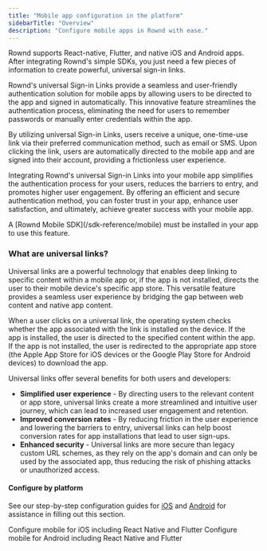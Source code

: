 ```yaml
---
title: "Mobile app configuration in the platform"
sidebarTitle: "Overview"
description: "Configure mobile apps in Rownd with ease."
---
```


Rownd supports React-native, Flutter, and native iOS and Android apps. After integrating Rownd's simple SDKs, you just need a few pieces of information to create powerful, universal sign-in links.  

Rownd's universal Sign-in Links provide a seamless and user-friendly authentication solution for mobile apps by allowing users to be directed to the app and signed in automatically. This innovative feature streamlines the authentication process, eliminating the need for users to remember passwords or manually enter credentials within the app.

By utilizing universal Sign-in Links, users receive a unique, one-time-use link via their preferred communication method, such as email or SMS. Upon clicking the link, users are automatically directed to the mobile app and are signed into their account, providing a frictionless user experience.

Integrating Rownd's universal Sign-in Links into your mobile app simplifies the authentication process for your users, reduces the barriers to entry, and promotes higher user engagement. By offering an efficient and secure authentication method, you can foster trust in your app, enhance user satisfaction, and ultimately, achieve greater success with your mobile app.

<Info>
A [Rownd Mobile SDK](/sdk-reference/mobile) must be installed in your app to use this feature.
</Info>

### What are universal links?
Universal links are a powerful technology that enables deep linking to specific content within a mobile app or, if the app is not installed, directs the user to their mobile device's specific app store. This versatile feature provides a seamless user experience by bridging the gap between web content and native app content.

When a user clicks on a universal link, the operating system checks whether the app associated with the link is installed on the device. If the app is installed, the user is directed to the specified content within the app. If the app is not installed, the user is redirected to the appropriate app store (the Apple App Store for iOS devices or the Google Play Store for Android devices) to download the app.

Universal links offer several benefits for both users and developers:

- **Simplified user experience** - By directing users to the relevant content or app store, universal links create a more streamlined and intuitive user journey, which can lead to increased user engagement and retention.
- **Improved conversion rates** - By reducing friction in the user experience and lowering the barriers to entry, universal links can help boost conversion rates for app installations that lead to user sign-ups.
- **Enhanced security** - Universal links are more secure than legacy custom URL schemes, as they rely on the app's domain and can only be used by the associated app, thus reducing the risk of phishing attacks or unauthorized access.

#### Configure by platform

See our step-by-step configuration guides for [iOS](/configuration/mobile/ios) and [Android](/configuration/mobile/android) for assistance in filling out this section.

<CardGroup cols={2}>
  <Card title="iOS Configuration" icon="apple" href="/configuration/mobile/ios">
    Configure mobile for iOS including React Native and Flutter
  </Card>
  <Card title="Android Configuration" icon="android" href="/configuration/mobile/android">
    Configure mobile for Android including React Native and Flutter
  </Card>
</CardGroup>